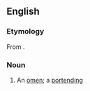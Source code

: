 ==English==

===Etymology===
From {{suffix|abode|gloss1=omen|ance}}.

===Noun===
{{en-noun}}

# {{obsolete}} An [[omen]]; a [[portending]]